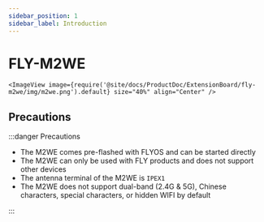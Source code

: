 ```yaml
---
sidebar_position: 1
sidebar_label: Introduction
---
```



# FLY-M2WE

    <ImageView image={require('@site/docs/ProductDoc/ExtensionBoard/fly-m2we/img/m2we.png').default} size="40%" align="Center" />

## Precautions

:::danger Precautions

* The M2WE comes pre-flashed with FLYOS and can be started directly
* The M2WE can only be used with FLY products and does not support other devices
* The antenna terminal of the M2WE is `IPEX1`
* The M2WE does not support dual-band (2.4G & 5G), Chinese characters, special characters, or hidden WIFI by default

:::